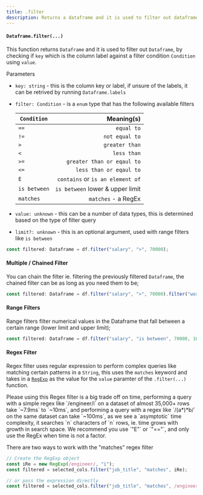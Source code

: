 ```yaml
---
title: .filter
description: Returns a dataframe and it is used to filter out dataframe, by checking the key which is the column label against a filter keyword by a value.
---
```



#### `Dataframe.filter(...)`

This function returns `Dataframe` and it is used to filter out `Dataframe`, by checking if `key` which is the column label against a filter condition `Condition` using `value`.

Parameters

- `key: string` - this is the column key or label, if unsure of the labels, it can be retrived by running `Dataframe.labels`
- `filter: Condition` - is a `enum` type that has the following available filters

  | `Condition`  |                       Meaning(s) |
  | ------------ | -------------------------------: |
  | `==`         |                       `equal to` |
  | `!=`         |                   `not equal to` |
  | `>`          |                   `greater than` |
  | `<`          |                      `less than` |
  | `>=`         |       `greater than or eqaul to` |
  | `<=`         |          `less than or eqaul to` |
  | `E`          | `contains` or `is an element of` |
  | `is between` | `is between` lower & upper limit |
  | `matches`    |              `matches` - a RegEx |

- `value: unknown` - this can be a number of data types, this is determined based on the type of filter query
- `limit?: unknown` - this is an optional argument, used with range filters like `is between`

```typescript
const filtered: Dataframe = df.filter("salary", ">", 70000);
```

#### Multiple / Chained Filter

You can chain the filter ie. filtering the previously filtered `Dataframe`, the chained filter can be as long as you need them to be;

```typescript
const filtered: Dataframe = df.filter("salary", ">", 70000).filter("work_year", "==", 2020);
```

#### Range Filters

Range filters filter numerical values in the Dataframe that fall between a certain range (lower limit and upper limit);

```typescript
const filtered: Dataframe = df.filter("salary", "is between", 70000, 100000);
```

#### Regex Filter

Regex filter uses regular expression to perform complex queries like matching certain patterns in a `String`, this uses the `matches` keyword and takes in a [`RegExp`](https://developer.mozilla.org/en-US/docs/Web/JavaScript/Reference/Global_Objects/RegExp) as the value for the `value` paramter of the `.filter(...)` function.

<Callout type="warning">
  Please using this Regex filter is a big trade off on time, performing a query with a simple regex like `/engineer/i` on a dataset of almost 35,000+ rows take `~7.9ms` to `~10ms`,
  and performing a query with a regex like `/(a*)*b/` on the same dataset can take `~100ms`, as we see a `asymptotic` time complexity, it searches `n` characters of `n` rows, ie.
  time grows with growth in search space. We recommend you use `"E"` or `"=="`, and only use the RegEx when time is not a factor.
</Callout>

There are two ways to work with the "matches" regex filter

```typescript
// Create the RegExp object
const iRe = new RegExp(/engineer/, "i");
const filtered = selected_cols.filter("job_title", "matches", iRe);

// or pass the expression directly
const filtered = selected_cols.filter("job_title", "matches", /engineer/i);
```
